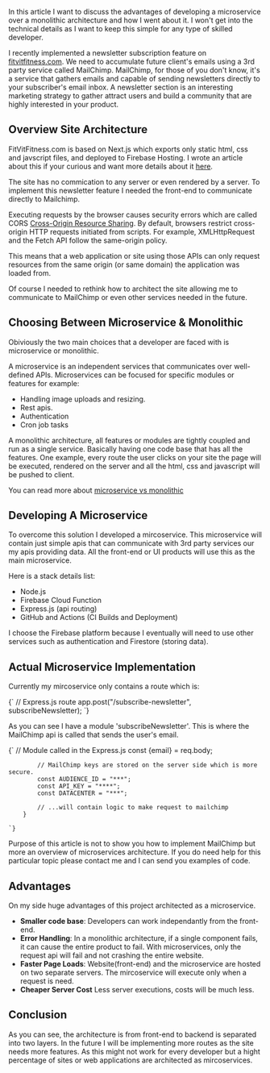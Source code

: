 
In this article I want to discuss the advantages of developing a microservice over a monolithic architecture and how I went about it. 
I won't get into the technical details as I want to keep this simple for any type of skilled developer.

I recently implemented a newsletter subscription feature on [fitvitfitness.com](https://www.fitvitfitness.com). We need to accumulate future client's emails using a 3rd party service 
called MailChimp. MailChimp, for those of you don't know, it's a service that gathers emails and capable of sending newsletters directly to your subscriber's email inbox. 
A newsletter section is an interesting marketing strategy to gather attract users and build a community that are highly interested in your product.

## Overview Site Architecture

FitVitFitness.com is based on Next.js which exports only static html, css and javscript files, and deployed to Firebase Hosting. 
I wrote an article about this if your curious and want more details about it [here](https://jgsolutions.ca/posts/fitvitfitness-portfolio/).

The site has no commication to any server or even rendered by a server. To implement this newsletter feature I needed the front-end to 
communicate directly to Mailchimp. 

Executing requests by the browser causes security errors which are called 
CORS [Cross-Origin Resource Sharing](https://developer.mozilla.org/en-US/docs/Web/HTTP/CORS). By default, browsers restrict cross-origin
HTTP requests initiated from scripts. For example, XMLHttpRequest and the Fetch API follow the same-origin policy. 

This means that a web application or site using those APIs can only request resources from the same origin (or same domain)
the application was loaded from.

Of course I needed to rethink how to architect the site allowing me to communicate to MailChimp or even other services needed in the future. 

## Choosing Between Microservice & Monolithic

Obiviously the two main choices that a developer are faced with is microservice or monolithic.

A microservice is an independent services that communicates over well-defined APIs. Microservices can be focused for specific modules or features for example:

- Handling image uploads and resizing.
- Rest apis.
- Authentication
- Cron job tasks

A monolithic architecture, all features or modules are tightly coupled and run as a single service. Basically having one code
base that has all the features. One example, every route the user clicks on your site the page will 
be executed, rendered on the server and all the html, css and javascript will be pushed to client.

You can read more about [microservice vs  monolithic](https://aws.amazon.com/microservices/)

## Developing A Microservice

To overcome this solution I developed a mircoservice. This microservice will contain just simple apis that can communicate with 3rd party services our my
apis providing data. All the front-end or UI products will use this as the main microservice.

Here is a stack details list:

- Node.js
- Firebase Cloud Function
- Express.js (api routing)
- GitHub and Actions (CI Builds and Deployment)

I choose the Firebase platform because I eventually will need to use other services such as 
authentication and Firestore (storing data).

## Actual Microservice Implementation

Currently my mircoservice only contains a route which is:

<SyntaxHighlighter language="javascript">
    {`
        // Express.js route
        app.post("/subscribe-newsletter", subscribeNewsletter);
    `}
</SyntaxHighlighter>

As you can see I have a module 'subscribeNewsletter'. This is where the MailChimp api is called that sends the user's email.

<SyntaxHighlighter language="javascript">
    {`
        // Module called in the Express.js
            const {email} = req.body;

            // MailChimp keys are stored on the server side which is more secure.
            const AUDIENCE_ID = "***";
            const API_KEY = "****";
            const DATACENTER = "***";

            // ...will contain logic to make request to mailchimp
        }
           
    `}
</SyntaxHighlighter>

Purpose of this article is not to show you how to implement MailChimp but more an overview of microservices architecture.
If you do need help for this particular topic please contact me and I can send you examples of code.

## Advantages

On my side huge advantages of this project architected as a microservice.

- **Smaller code base**: Developers can work independantly from the front-end.
- **Error Handling**: In a monolithic architecture, if a single component fails, it can cause the entire product to fail. With microservices, only the request api will fail and not crashing the entire website.
- **Faster Page Loads**: Website(front-end) and the microservice are hosted on two separate servers. The mircoservice will execute only when a request is need.
- **Cheaper Server Cost** Less server executions, costs will be much less.

## Conclusion

As you can see, the architecture is from front-end to backend is separated into two layers. 
In the future I will be implementing more routes as the site needs more features. As this might not work 
for every developer but a hight percentage of sites or web applications are architected as mircoservices.



